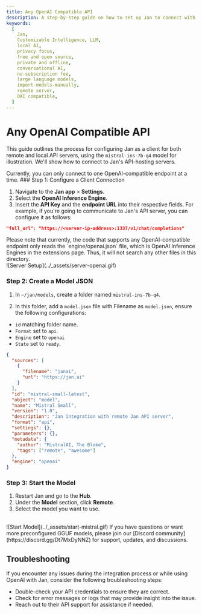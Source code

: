 ```yaml
---
title: Any OpenAI Compatible API
description: A step-by-step guide on how to set up Jan to connect with any remote or local API server.
keywords:
  [
    Jan,
    Customizable Intelligence, LLM,
    local AI,
    privacy focus,
    free and open source,
    private and offline,
    conversational AI,
    no-subscription fee,
    large language models,
    import-models-manually,
    remote server,
    OAI compatible,
  ]
---
```



# Any OpenAI Compatible API
This guide outlines the process for configuring Jan as a client for both remote and local API servers, using the `mistral-ins-7b-q4` model for illustration. We'll show how to connect to Jan's API-hosting servers.

<Callout type='info'>
  Currently, you can only connect to one OpenAI-compatible endpoint at a time.
</Callout>

<Steps>
### Step 1: Configure a Client Connection

1. Navigate to the **Jan app** > **Settings**.
2. Select the **OpenAI Inference Engine**.
3. Insert the **API Key** and the **endpoint URL** into their respective fields. For example, if you're going to communicate to Jan's API server, you can configure it as follows:
```json
"full_url": "https://<server-ip-address>:1337/v1/chat/completions"
```
<Callout type='info'>
  Please note that currently, the code that supports any OpenAI-compatible endpoint only reads the `engine/openai.json` file, which is OpenAI Inference Engines in the extensions page. Thus, it will not search any other files in this directory.
</Callout>
<br/>
![Server Setup](../_assets/server-openai.gif)

### Step 2: Create a Model JSON

1. In `~/jan/models`, create a folder named `mistral-ins-7b-q4`.

2. In this folder, add a `model.json` file with Filename as `model.json`, ensure the following configurations:

- `id` matching folder name.
- `Format` set to `api`.
- `Engine` set to `openai`
- `State` set to `ready`.

```json ~/jan/models/mistral-ins-7b-q4/model.json
{
  "sources": [
    {
      "filename": "janai",
      "url": "https://jan.ai"
    }
  ],
  "id": "mistral-small-latest",
  "object": "model",
  "name": "Mistral Small",
  "version": "1.0",
  "description": "Jan integration with remote Jan API server",
  "format": "api",
  "settings": {},
  "parameters": {},
  "metadata": {
    "author": "MistralAI, The Bloke",
    "tags": ["remote", "awesome"]
  },
  "engine": "openai"
}
```

### Step 3: Start the Model

1. Restart Jan and go to the **Hub**.
2. Under the **Model** section, click **Remote**.
3. Select the model you want to use.
<br/>
![Start Model](../_assets/start-mistral.gif)
</Steps>
<Callout type='info'>
  If you have questions or want more preconfigured GGUF models, please join our [Discord community](https://discord.gg/Dt7MxDyNNZ) for support, updates, and discussions.
</Callout>

## Troubleshooting

If you encounter any issues during the integration process or while using OpenAI with Jan, consider the following troubleshooting steps:

- Double-check your API credentials to ensure they are correct.
- Check for error messages or logs that may provide insight into the issue.
- Reach out to their API support for assistance if needed.